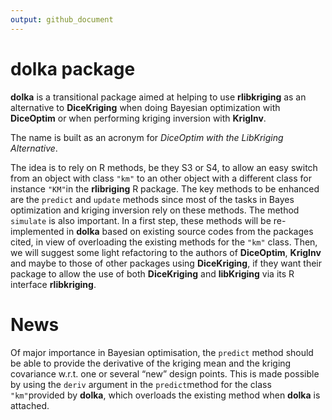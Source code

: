 ```yaml
---
output: github_document
---
```


<!-- README.md is generated from README.Rmd. Please edit that file -->

# dolka package

**dolka** is a transitional package aimed at helping to use
**rlibkriging** as an alternative to **DiceKriging** when doing
Bayesian optimization with **DiceOptim** or when performing kriging
inversion with **KrigInv**.

The name is built as an acronym for *DiceOptim with the LibKriging
Alternative*.

The idea is to rely on R methods, be they S3 or S4, to allow an easy
switch from an object with class `"km"` to an other object with a
different class for instance `"KM"`in the **rlibriging** R
package. The key methods to be enhanced are the `predict` and `update`
methods since most of the tasks in Bayes optimization and kriging
inversion rely on these methods. The method `simulate` is also
important.  In a first step, these methods will be re-implemented in
**dolka** based on existing source codes from the packages cited, in
view of overloading the existing methods for the `"km"` class. Then,
we will suggest some light refactoring to the authors of
**DiceOptim**, **KrigInv** and maybe to those of other packages using
**DiceKriging**, if they want their package to allow the use of both
**DiceKriging** and **libKriging** via its R interface
**rlibkriging**.

# News 

Of major importance in Bayesian optimisation, the `predict` method
should be able to provide the derivative of the kriging mean and the
kriging covariance w.r.t. one or several "new" design points. This is
made possible by using the `deriv` argument in the `predict`method for
the class `"km"`provided by **dolka**, which overloads the existing
method when **dolka** is attached.



